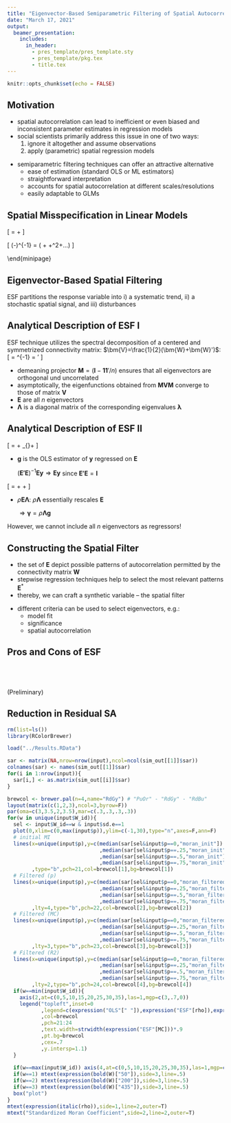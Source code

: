 ```yaml
---
title: "Eigenvector-Based Semiparametric Filtering of Spatial Autocorrelation in Regression Models"
date: "March 17, 2021"
output:
  beamer_presentation:
    includes:
      in_header:
        - pres_template/pres_template.sty
        - pres_template/pkg.tex
        - title.tex
---
```


```r
knitr::opts_chunk$set(echo = FALSE)
```

## Motivation


* spatial autocorrelation can lead to inefficient or even biased and inconsistent parameter estimates in regression models
* social scientists primarily address this issue in one of two ways:
  1. ignore it altogether and assume \textit{iid} observations
  2. apply (parametric) spatial regression models

\vspace{.3cm}

* semiparametric filtering techniques can offer an attractive alternative
  * ease of estimation (standard OLS or ML estimators)
  * straightforward interpretation
  * accounts for spatial autocorrelation at different scales/resolutions
  * easily adaptable to GLMs


## Spatial Misspecification in Linear Models

\vspace{-.4cm}

\[
\bm{y} = \bm{X\beta} + \bm{e}
\]

\pause
\vspace{-.2cm}

\begin{minipage}[t]{.3\textwidth}
\centering
\underline{Spatial Error Model}
\footnotesize
\[
\bm{y} = \bm{X\beta} + \underbrace{(\bm{I}-\rho\bm{W})^{-1}\bm{\epsilon}}_{\bm{e}_{SEM}}
\]
\end{minipage}
\begin{minipage}[t]{.3\textwidth}
\centering
\underline{Spatial-X Model}
\footnotesize
\[
\bm{y} = \bm{X\beta} + \underbrace{\rho\bm{WX}+\bm{\epsilon}}_{\bm{e}_{SLX}}
\]
\end{minipage}
\begin{minipage}[t]{.38\textwidth}
\centering
\underline{Spatial Lag Model}
\footnotesize
\begin{align}
\nonumber\bm{y} & = \bm{X\beta} + \underbrace{\rho\bm{Wy}+\bm{\epsilon}}_{\bm{e}_{SAR}}\\
\nonumber\bm{y} & = (\bm{I}-\rho\bm{W})^{-1} (\bm{X\beta} + \bm{\epsilon})
\end{align}
\end{minipage}

\pause
<!-- \vspace{-.5cm} -->
\footnotesize
\[
(\bm{I}-\rho\bm{W})^{-1} = (\bm{I} + \rho\bm{W}+\rho^2\bm{W}+...)
\]


\vspace{-.7cm}

\begin{minipage}[t]{.3\textwidth}
\footnotesize
\[\begin{array}{rl}
\bm{y} = & \bm{X\beta}\\
&\left.\begin{array}{l} + \rho\bm{W}\bm{\epsilon}\\
+ \rho^2\bm{W}^2\bm{\epsilon}\\
+ ... + \bm{\epsilon}\end{array}\right\}\bm{\epsilon}_{SEM}
\end{array}
\]
\end{minipage}
\begin{minipage}[t]{.3\textwidth}
\footnotesize
\
\end{minipage}
\begin{minipage}[t]{.38\textwidth}
\footnotesize
\[\begin{array}{rl}
\bm{y} = & \bm{X\beta}\\
&\left.\begin{array}{l} + \rho\bm{W}(\bm{X\beta}+\bm{\epsilon})\\
+ \rho^2\bm{W}^2(\bm{X\beta}+\bm{\epsilon})\\
+ ... + \bm{\epsilon}\end{array}\right\}\bm{\epsilon}_{SAR}
\end{array}
\]
\end{minipage}

\pause
<!-- \vspace{.2cm} -->

\begin{minipage}[t]{.325\textwidth}
\centering
\footnotesize
\underline{$\bm{e}_{SEM}$}
\vspace{-.3cm}
\[
\underbrace{\sum_{r=1}^{\infty}\rho^r\bm{W}^r\bm{\epsilon}}_{\text{spatial part}} + \underbrace{\vphantom{\sum_{i}^{i}}\bm{\epsilon}}_{\text{noise}}
\]
\end{minipage}
\begin{minipage}[t]{.325\textwidth}
\centering
\footnotesize
\underline{$\bm{e}_{SLX}$}
\vspace{-.3cm}
\[
\underbrace{\vphantom{\sum_{r=1}^{\infty}}\rho\bm{WX}}_{\text{spatial part}} +\underbrace{\vphantom{\sum_{r=1}^{\infty}}\bm{\epsilon}}_{\text{noise}}
\]
\end{minipage}
\begin{minipage}[t]{.325\textwidth}
\centering
\footnotesize
\underline{$\bm{e}_{SAR}$}
\vspace{-.3cm}
\[
\underbrace{\sum_{r=1}^{\infty}\rho^r\bm{W}^r(\bm{X\beta} + \bm{\epsilon})}_{\text{spatial part}} + \underbrace{\vphantom{\sum_{i}^{i}}\bm{\epsilon}}_{\text{noise}}
\]
\end{minipage}


## Eigenvector-Based Spatial Filtering

\underline{Intuition:}

ESF partitions the response variable into i) a systematic trend, ii) a stochastic spatial signal, and iii) \textit{iid} disturbances

\vspace{.7cm}

\underline{Example: SAR DGP}

\begin{center}
\begin{tikzpicture}[sibling distance=10em]
\node{\begin{tabular}{c}$\bm{y}$\\{\tiny(outcome)}\end{tabular}}
	child[->]{node{\begin{tabular}{c}$\bm{X\beta}$\\{\tiny(systematic trend)}\end{tabular}}}
	child[->]{node{\begin{tabular}{c}$\sum_{r=1}^{\infty}\rho^r\bm{W}^r(\bm{X\beta} + \bm{\epsilon})+\epsilon$\\{\tiny(autocorrelated part)}\end{tabular}}
		child[->]{node{\begin{tabular}{c}$\sum_{r=1}^{\infty}\rho^r\bm{W}^r(\bm{X\beta} + \bm{\epsilon})$\\{\tiny(stochastic spatial signal)}\end{tabular}}}
		child[->]{node{\begin{tabular}{c}$\epsilon$\\{\tiny(\textit{iid} disturbances)}\end{tabular}}}};
\end{tikzpicture}
\end{center}


## Analytical Description of ESF I

ESF technique utilizes the spectral decomposition of a centered and symmetrized connectivity matrix: $\bm{V}=\frac{1}{2}(\bm{W}+\bm{W}')$:
\[
\bm{MVM} = \bm{E\Lambda E}^{-1} = \bm{E\Lambda E}'
\]

* demeaning projector $\bm{M}=(\bm{I}-\bm{11}'/n)$ ensures that all eigenvectors are orthogonal und uncorrelated
* asymptotically, the eigenfunctions obtained from $\bm{MVM}$ converge to those of matrix $\bm{V}$
* $\bm{E}$ are all $n$ eigenvectors
* $\bm{\Lambda}$ is a diagonal matrix of the corresponding eigenvalues $\bm{\lambda}$

\begin{align}
\nonumber & \bm{y} = \bm{X\beta} + \underbrace{\rho\bm{Wy}+\bm{\epsilon}}_{\bm{e}_{SAR}}\\
\nonumber\Rightarrow \hspace{.2cm} & \bm{y} = \bm{X\beta} + \underbrace{\rho\bm{E\Lambda E}'\bm{y}+\bm{\epsilon}}_{\bm{e}_{SAR}}
\end{align}


## Analytical Description of ESF II
\[
\bm{y} = \bm{X\beta} + \rho\bm{E\Lambda}\underbrace{\bm{E}'\bm{y}}_{\bm{g}}+\bm{\epsilon}
\]


* $\bm{g}$ is the OLS estimator of $\bm{y}$ regressed on $\bm{E}$

  $(\bm{E'E})^{-1}\bm{Ey} \Rightarrow \bm{Ey}$ since $\bm{E'E}=\bm{I}$

\pause
\vspace{-.3cm}

\[
\bm{y} = \bm{X\beta} + \rho\bm{E\Lambda g}+\bm{\epsilon}
\]

* $\rho\bm{E\Lambda}$: $\rho\bm{\Lambda}$ essentially rescales $\bm{E}$

  $\Rightarrow \bm{\gamma}=\rho\bm{\Lambda g}$

\pause
\vspace{-.5cm}

\begin{align}
\nonumber \bm{y} &= \bm{X\beta} + \rho\bm{E\Lambda E}'\bm{y}+\bm{\epsilon}\\
\nonumber &= \bm{X\beta} + \bm{E}\bm{\gamma} + \vphantom{\gamma}\bm{\epsilon}
\end{align}

However, we cannot include all $n$ eigenvectors as regressors!


## Constructing the Spatial Filter

* the set of $\bm{E}$ depict \underline{all} possible patterns of autocorrelation permitted by the connectivity matrix $\bm{W}$
* stepwise regression techniques help to select the most relevant patterns $\bm{E}^*$
* thereby, we can craft a synthetic variable -- the spatial filter

\begin{align}
\nonumber \bm{y} &=  \bm{X\beta} + \bm{E}\bm{\gamma} + \vphantom{\gamma}\bm{\epsilon}\\
\nonumber &\approx  \bm{X\beta} + \underbrace{\bm{E}^*\bm{\gamma}}_{filter} + \underbrace{\vphantom{\gamma}\bm{\epsilon}}_{noise}
\end{align}

* different criteria can be used to select eigenvectors, e.g.:
  * model fit
  * significance
  * spatial autocorrelation


## Pros and Cons of ESF
\begin{minipage}[t]{.495\textwidth}
\begin{center}
\underline{Pros}
\end{center}
\begin{itemize}
\item[+] ease of model estimation
\item[+] straightforward interpretation of parameters
\item[+] flexibility
\item[] {\footnotesize (no need to specify the spatial pattern in each variable)}
\item[+] generalizability
\item[] \footnotesize {(also applicable to GLMs -- with some modifications)}
\end{itemize}
\end{minipage}
\begin{minipage}[t]{.495\textwidth}
\begin{center}
\underline{Cons}
\end{center}
\begin{itemize}
\item[-] ``removes'' indirect spillovers
\item[-] computationally demanding for large N
\item[-] over- or undercorrection of spatial autocorrelation possible
\end{itemize}
\end{minipage}


## \ 

\centering
(Preliminary)

\LARGE\bf Monte Carlo Evidence


## Reduction in Residual SA

```r
rm(list=ls())
library(RColorBrewer)

load("../Results.RData")

sar <- matrix(NA,nrow=nrow(input),ncol=ncol(sim_out[[1]]$sar))
colnames(sar) <- names(sim_out[[1]]$sar)
for(i in 1:nrow(input)){
  sar[i,] <- as.matrix(sim_out[[i]]$sar)
}
```

```r
brewcol <- brewer.pal(n=4,name="RdGy") # "PuOr" - "RdGy" - "RdBu"
layout(matrix(c(1,2,3),ncol=3,byrow=F))
par(oma=c(3,3.5,2,3.5),mar=c(.3,.3,.3,.3))
for(w in unique(input$W_id)){
  sel <- input$W_id==w & input$sd.e==1
  plot(0,xlim=c(0,max(input$p)),ylim=c(-1,30),type="n",axes=F,ann=F)
  # initial MI
  lines(x=unique(input$p),y=c(median(sar[sel&input$p==0,"moran_init"])
                              ,median(sar[sel&input$p==.25,"moran_init"])
                              ,median(sar[sel&input$p==.5,"moran_init"])
                              ,median(sar[sel&input$p==.75,"moran_init"]))
        ,type="b",pch=21,col=brewcol[1],bg=brewcol[1])
  # Filtered (p)
  lines(x=unique(input$p),y=c(median(sar[sel&input$p==0,"moran_filtered_p"])
                              ,median(sar[sel&input$p==.25,"moran_filtered_p"])
                              ,median(sar[sel&input$p==.5,"moran_filtered_p"])
                              ,median(sar[sel&input$p==.75,"moran_filtered_p"]))
        ,lty=4,type="b",pch=22,col=brewcol[2],bg=brewcol[2])
  # Filtered (MC)
  lines(x=unique(input$p),y=c(median(sar[sel&input$p==0,"moran_filtered_MI"])
                              ,median(sar[sel&input$p==.25,"moran_filtered_MI"])
                              ,median(sar[sel&input$p==.5,"moran_filtered_MI"])
                              ,median(sar[sel&input$p==.75,"moran_filtered_MI"]))
        ,lty=3,type="b",pch=23,col=brewcol[3],bg=brewcol[3])
  # Filtered (R2)
  lines(x=unique(input$p),y=c(median(sar[sel&input$p==0,"moran_filtered_R2"])
                              ,median(sar[sel&input$p==.25,"moran_filtered_R2"])
                              ,median(sar[sel&input$p==.5,"moran_filtered_R2"])
                              ,median(sar[sel&input$p==.75,"moran_filtered_R2"]))
        ,lty=2,type="b",pch=24,col=brewcol[4],bg=brewcol[4])
  if(w==min(input$W_id)){
    axis(2,at=c(0,5,10,15,20,25,30,35),las=1,mgp=c(3,.7,0))
    legend("topleft",inset=0
           ,legend=c(expression("OLS"[" "]),expression("ESF"[rho]),expression("ESF"[MC]),expression("ESF"[R^2]))
           ,col=brewcol
           ,pch=21:24
           ,text.width=strwidth(expression("ESF"[MC]))*.9
           ,pt.bg=brewcol
           ,cex=.7
           ,y.intersp=1.1)
  }
  
  if(w==max(input$W_id)) axis(4,at=c(0,5,10,15,20,25,30,35),las=1,mgp=c(3,.7,0))
  if(w==1) mtext(expression(bold(W)["50"]),side=3,line=.5)
  if(w==2) mtext(expression(bold(W)["200"]),side=3,line=.5)
  if(w==3) mtext(expression(bold(W)["435"]),side=3,line=.5)
  box("plot")
}
mtext(expression(italic(rho)),side=1,line=2,outer=T)
mtext("Standardized Moran Coefficient",side=2,line=2,outer=T)
```

